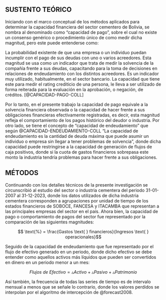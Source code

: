 ## SUSTENTO TEÓRICO {#MarcoTeorico}

Iniciando con el marco conceptual de los métodos aplicados para determinar la capacidad financiera del sector cementero de Bolivia, se nombra al denominado como “capacidad de pago”, sobre el cual no existe un consenso genérico o procedimiento único de como medir dicha magnitud, pero este puede entenderse como:

::: {custom-style="Citas Largas"}

La probabilidad existente de que una empresa o un individuo puedan incumplir con el pago de sus deudas con uno o varios acreedores. Esta magnitud se usa como un indicador que trata de medir la solvencia de la compañía frente a sus deudas, capacitando para la toma de decisiones en relaciones de endeudamiento con los distintos acreedores. Es un indicador muy utilizado, habitualmente, en el sector bancario. La capacidad que tiene este para medir el rating crediticio de una persona, le lleva a ser utilizado de forma reiterada para la evaluación en la aprobación, o negación, de créditos. [@CAPACIDAD-PAGO-COLL]

::: 

<!-- Capacidad de endeudamiento -->

Por lo tanto, en el presente trabajo la capacidad de pago equivale a la solvencia financiera observada o la capacidad de hacer frente a sus obligaciones financieras efectivamente registradas, es decir, esta magnitud refleja el comportamiento de los pagos histórico del deudor o industria. Por otro lado, se tiene el concepto de “capacidad de endeudamiento” que según @CAPACIDAD-ENDEUDAMIENTO-COLL “La capacidad de endeudamiento es la cantidad de deuda máxima que puede asumir un individuo o empresa sin llegar a tener problemas de solvencia”, donde dicha capacidad puede restringirse a la capacidad de generación de flujos de caja positivos, donde si la cuota de gastos financieros sobrepasa este monto la industria tendría problemas para hacer frente a sus obligaciones.


## MÉTODOS {#Metodos}

Continuando con los detalles técnicos de la presente investigación se circunscribió al estudio del sector o industria cementera del periodo 31-01-2007 al 31-12-2023, donde los datos utilizados de dicha industria cementera corresponden a agrupaciones por unidad de tiempo de los estados financieros de SOBOCE, FANCESA y ITACAMBA que representan a las principales empresas del sector en el país. Ahora bien, la capacidad de pago o comportamiento de pagos del sector fue representado por la comparación de las siguientes magnitudes:

$$ \text{%} = \frac{Gastos \text{ } financieros}{Ingresos \text{ } operacionales}$$

Seguido de la capacidad de endeudamiento que fue representado por el flujo de efectivo generado en un periodo, donde dicho efectivo se debe entender como aquellos activos más líquidos que pueden ser convertidos en dinero en un periodo menor a un mes:

$$Flujos \text{ } de \text{ } Efectivo =  \vartriangle{Activo} +  \vartriangle{Pasivo} +  \vartriangle{Patrimonio}$$

Así también, la frecuencia de todas las series de tiempo es de intervalo mensual a menos que se señale lo contrario, donde los valores perdidos se interpolan por el algoritmo de intercepción de  @forecast2008.


